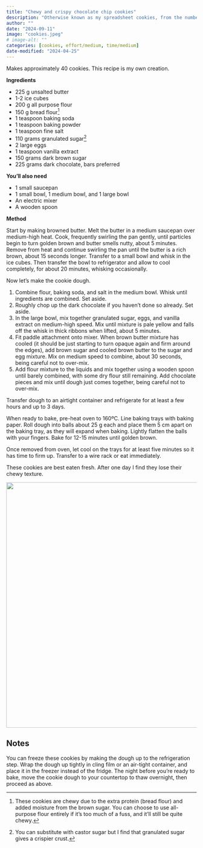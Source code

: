 ```yaml
---
title: "Chewy and crispy chocolate chip cookies"
description: "Otherwise known as my spreadsheet cookies, from the number of iterations it took to get to my ideal cookie: chewy on the inside and crispy on the outside."
author: ""
date: "2024-09-11"
image: "cookies.jpeg"
# image-alt: ""
categories: [cookies, effort/medium, time/medium]
date-modified: "2024-04-25"
---
```


Makes approximately 40 cookies. This recipe is my own creation.

**Ingredients**

-   225 g unsalted butter
-   1-2 ice cubes
-   200 g all purpose flour
-   150 g bread flour[^1]
-   1 teaspoon baking soda
-   1 teaspoon baking powder
-   1 teaspoon fine salt
-   110 grams granulated sugar[^2]
-   2 large eggs
-   1 teaspoon vanilla extract
-   150 grams dark brown sugar
-   225 grams dark chocolate, bars preferred

[^1]: These cookies are chewy due to the extra protein (bread flour) and added moisture from the brown sugar. You can choose to use all-purpose flour entirely if it’s too much of a fuss, and it’ll still be quite chewy.

[^2]: You can substitute with castor sugar but I find that granulated sugar gives a crispier crust.

**You’ll also need**

-   1 small saucepan
-   1 small bowl, 1 medium bowl, and 1 large bowl
-   An electric mixer
-   A wooden spoon

**Method**

Start by making browned butter. Melt the butter in a medium saucepan over medium-high heat. Cook, frequently swirling the pan gently, until particles begin to turn golden brown and butter smells nutty, about 5 minutes. Remove from heat and continue swirling the pan until the butter is a rich brown, about 15 seconds longer. Transfer to a small bowl and whisk in the ice cubes. Then transfer the bowl to refrigerator and allow to cool completely, for about 20 minutes, whisking occasionally.

Now let's make the cookie dough.

1.  Combine flour, baking soda, and salt in the medium bowl. Whisk until ingredients are combined. Set aside.
2.  Roughly chop up the dark chocolate if you haven’t done so already. Set aside.
3.  In the large bowl, mix together granulated sugar, eggs, and vanilla extract on medium-high speed. Mix until mixture is pale yellow and falls off the whisk in thick ribbons when lifted, about 5 minutes.
4.  Fit paddle attachment onto mixer. When brown butter mixture has cooled (it should be just starting to turn opaque again and firm around the edges), add brown sugar and cooled brown butter to the sugar and egg mixture. Mix on medium speed to combine, about 30 seconds, being careful not to over-mix.
5.  Add flour mixture to the liquids and mix together using a wooden spoon until barely combined, with some dry flour still remaining. Add chocolate pieces and mix until dough just comes together, being careful not to over-mix.

Transfer dough to an airtight container and refrigerate for at least a few hours and up to 3 days.

When ready to bake, pre-heat oven to 160ºC. Line baking trays with baking paper. Roll dough into balls about 25 g each and place them 5 cm apart on the baking tray, as they will expand when baking. Lightly flatten the balls with your fingers. Bake for 12-15 minutes until golden brown.

Once removed from oven, let cool on the trays for at least five minutes so it has time to firm up. Transfer to a wire rack or eat immediately.

These cookies are best eaten fresh. After one day I find they lose their chewy texture.

![](cookies.jpeg){fig-align="center" width="650"}

## Notes

You can freeze these cookies by making the dough up to the refrigeration step. Wrap the dough up tightly in cling film or an air-tight container, and place it in the freezer instead of the fridge. The night before you're ready to bake, move the cookie dough to your countertop to thaw overnight, then proceed as above.
